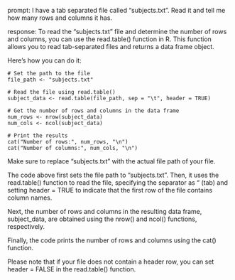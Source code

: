 prompt:
I have a tab separated file called "subjects.txt". Read it and tell me how many rows and columns it has. 

response:
To read the "subjects.txt" file and determine the number of rows and columns, you can use the read.table() function in R. This function allows you to read tab-separated files and returns a data frame object.

Here's how you can do it:

```
# Set the path to the file
file_path <- "subjects.txt"

# Read the file using read.table()
subject_data <- read.table(file_path, sep = "\t", header = TRUE)

# Get the number of rows and columns in the data frame
num_rows <- nrow(subject_data)
num_cols <- ncol(subject_data)

# Print the results
cat("Number of rows:", num_rows, "\n")
cat("Number of columns:", num_cols, "\n")
```

Make sure to replace "subjects.txt" with the actual file path of your file.

The code above first sets the file path to "subjects.txt". Then, it uses the read.table() function to read the file, specifying the separator as "\t" (tab) and setting header = TRUE to indicate that the first row of the file contains column names.

Next, the number of rows and columns in the resulting data frame, subject_data, are obtained using the nrow() and ncol() functions, respectively.

Finally, the code prints the number of rows and columns using the cat() function.

Please note that if your file does not contain a header row, you can set header = FALSE in the read.table() function.
